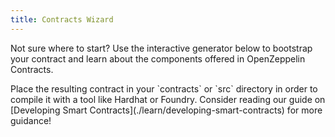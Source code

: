 ```yaml
---
title: Contracts Wizard
---
```


Not sure where to start? Use the interactive generator below to bootstrap your
contract and learn about the components offered in OpenZeppelin Contracts.

<Callout>
Place the resulting contract in your `contracts` or `src` directory in order to compile it with a tool like Hardhat or Foundry. Consider reading our guide on [Developing Smart Contracts](./learn/developing-smart-contracts) for more guidance!
</Callout>

<OZWizard version="5.4.0" />
